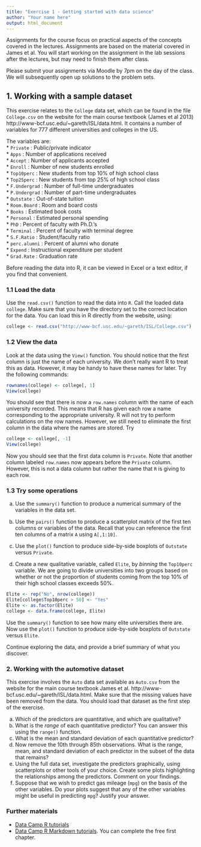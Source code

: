 ```yaml
---
title: "Exercise 1 - Getting started with data science"
author: "Your name here"
output: html_document
---
```


Assignments for the course focus on practical aspects of the concepts covered in the lectures. Assignments are based on the material covered in James et al. You will start working on the assignment in the lab sessions after the lectures, but may need to finish them after class.

Please submit your assignments via Moodle by 7pm on the day of the class. We will subsequently open up solutions to the problem sets.

## 1. Working with a sample dataset

This exercise relates to the `College` data set, which can be found in the file `College.csv` on the website for the main course textbook (James et al 2013) http://www-bcf.usc.edu/~gareth/ISL/data.html. It contains a number of variables for 777 different universities and colleges in the US.   

The variables are:    
* `Private` : Public/private indicator  
* `Apps` : Number of applications received  
* `Accept` : Number of applicants accepted  
* `Enroll` : Number of new students enrolled  
* `Top10perc` : New students from top 10% of high school class   
* `Top25perc` : New students from top 25% of high school class  
* `F.Undergrad` : Number of full-time undergraduates  
* `P.Undergrad` : Number of part-time undergraduates  
* `Outstate` : Out-of-state tuition  
* `Room.Board` : Room and board costs  
* `Books` : Estimated book costs  
* `Personal` : Estimated personal spending  
* `PhD` : Percent of faculty with Ph.D.'s  
* `Terminal` : Percent of faculty with terminal degree  
* `S.F.Ratio` : Student/faculty ratio  
* `perc.alumni` : Percent of alumni who donate  
* `Expend` : Instructional expenditure per student  
* `Grad.Rate` : Graduation rate  

Before reading the data into R, it can be viewed in Excel or a text editor, if you find that convenient.

### 1.1 Load the data

Use the `read.csv()` function to read the data into `R`. Call the loaded data `college`. Make sure that you have the directory set to the correct location for the data.  You can load this in R directly from the website, using:

```r
college <- read.csv("http://www-bcf.usc.edu/~gareth/ISL/College.csv")
```

### 1.2 View the data

Look at the data using the `View()` function. You should notice that the first column is just the name of each university. We don't really want R to treat this as data. However, it may be handy to have these names for later. Try the following commands:

```r
rownames(college) <- college[, 1] 
View(college)
```

You should see that there is now a `row.names` column with the name of each university recorded. This means that R has given each row a name corresponding to the appropriate university. R will not try to perform calculations on the row names. However, we still need to eliminate the first column in the data where the names are stored. Try

```r
college <- college[, -1] 
View(college)
```

Now you should see that the first data column is `Private`. Note that another column labeled `row.names` now appears before the `Private` column. However, this is not a data column but rather the name that `R` is giving to each row.

### 1.3 Try some operations

a.  Use the `summary()` function to produce a numerical summary of the variables in the data set.
   
b.  Use the `pairs()` function to produce a scatterplot matrix of the first ten columns or variables of the data. Recall that you can reference the first ten columns of a matrix `A` using `A[,1:10]`.
   
c.  Use the `plot()` function to produce side-by-side boxplots of `Outstate` versus `Private`.
   
d.  Create a new qualitative variable, called `Elite`, by *binning* the `Top10perc` variable. We are going to divide universities into two groups based on whether or not the proportion of students coming from the top 10% of their high school classes exceeds 50%.

```r
Elite <- rep("No", nrow(college))
Elite[college$Top10perc > 50] <- "Yes"
Elite <- as.factor(Elite)
college <- data.frame(college, Elite)
```

Use the `summary()` function to see how many elite universities there are. Now use the `plot()` function to produce side-by-side boxplots of `Outstate` versus `Elite`.
   
Continue exploring the data, and provide a brief summary of what you discover.


### 2. Working with the automotive dataset

This exercise involves the `Auto` data set available as `Auto.csv` from the website for the main course textbook James et al. http://www-bcf.usc.edu/~gareth/ISL/data.html. Make sure that the missing values have been removed from the data. You should load that dataset as the first step of the exercise. 

(a) Which of the predictors are quantitative, and which are qualitative?
(b) What is the *range* of each quantitative predictor? You can answer this using the `range()` function.
(c) What is the mean and standard deviation of each quantitative predictor?
(d) Now remove the 10th through 85th observations. What is the range, mean, and standard deviation of each predictor in the subset of the data that remains?
(e) Using the full data set, investigate the predictors graphically, using scatterplots or other tools of your choice. Create some plots highlighting the relationships among the predictors. Comment on your findings.
(f) Suppose that we wish to predict gas mileage (`mpg`) on the basis of the other variables. Do your plots suggest that any of the other variables might be useful in predicting `mpg`? Justify your answer.


### Further materials

- [Data Camp R tutorials](https://www.datacamp.com/courses/free-introduction-to-r)
- [Data Camp R Markdown tutorials](https://www.datacamp.com/courses/reporting-with-r-markdown). You can complete the free first chapter. 
